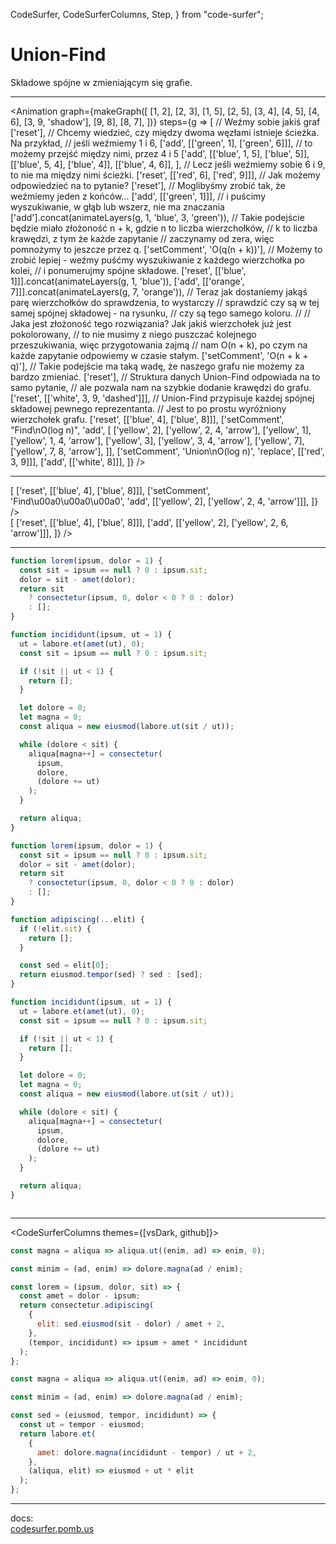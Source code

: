   CodeSurfer,
  CodeSurferColumns,
  Step,
} from "code-surfer";


# Union-Find

Składowe spójne w zmieniającym się grafie.

---

<Animation
graph={makeGraph([
    [1, 2],
    [2, 3],
    [1, 5],
    [2, 5],
    [3, 4],
    [4, 5],
    [4, 6],
    [3, 9, 'shadow'],
    [9, 8],
    [8, 7],
])}
steps={g => [
    // Weźmy sobie jakiś graf
    ['reset'],
    // Chcemy wiedzieć, czy między dwoma węzłami istnieje ścieżka. Na przykład,
    // jeśli weźmiemy 1 i 6,
    ['add', [['green', 1], ['green', 6]]],
    // to możemy przejść między nimi, przez 4 i 5
    ['add',
     [['blue', 1, 5],
      ['blue', 5]],
     [['blue', 5, 4],
      ['blue', 4]],
     [['blue', 4, 6]],
     ],
    // Lecz jeśli weźmiemy sobie 6 i 9, to nie ma między nimi ścieżki.
    ['reset', [['red', 6], ['red', 9]]],
    // Jak możemy odpowiedzieć na to pytanie?
    ['reset'],
    // Moglibyśmy zrobić tak, że weźmiemy jeden z końców...
    ['add', [['green', 1]]],
    // i puścimy wyszukiwanie, w głąb lub wszerz, nie ma znaczania
    ['add'].concat(animateLayers(g, 1, 'blue', 3, 'green')),
    // Takie podejście będzie miało złożoność n + k, gdzie n to liczba wierzchołków,
    // k to liczba krawędzi, z tym że każde zapytanie
    // zaczynamy od zera, więc pomnożymy to jeszcze przez q.
    ['setComment', 'O(q(n + k))'],
    // Możemy to zrobić lepiej - weźmy puśćmy wyszukiwanie z każdego wierzchołka po kolei,
    // i ponumerujmy spójne składowe.
    ['reset', [['blue', 1]]].concat(animateLayers(g, 1, 'blue')),
    ['add', [['orange', 7]]].concat(animateLayers(g, 7, 'orange')),
    // Teraz jak dostaniemy jakąś parę wierzchołków do sprawdzenia, to wystarczy
    // sprawdzić czy są w tej samej spójnej składowej - na rysunku,
    // czy są tego samego koloru.
    //
    // Jaka jest złożoność tego rozwiązania? Jak jakiś wierzchołek już jest pokolorowany,
    // to nie musimy z niego puszczać kolejnego przeszukiwania, więc przygotowania zajmą
    // nam O(n + k), po czym na każde zapytanie odpowiemy w czasie stałym.
    ['setComment', 'O(n + k + q)'],
    // Takie podejście ma taką wadę, że naszego grafu nie możemy za bardzo zmieniać.
    ['reset'],
    // Struktura danych Union-Find odpowiada na to samo pytanie,
    // ale pozwala nam na szybkie dodanie krawędzi do grafu.
    ['reset', [['white', 3, 9, 'dashed']]],
    // Union-Find przypisuje każdej spójnej składowej pewnego reprezentanta.
    // Jest to po prostu wyróżniony wierzchołek grafu.
    ['reset', [['blue', 4], ['blue', 8]]],
    ['setComment', "Find\nO(log n)",
     'add', [
         ['yellow', 2], ['yellow', 2, 4, 'arrow'],
         ['yellow', 1], ['yellow', 1, 4, 'arrow'],
         ['yellow', 3], ['yellow', 3, 4, 'arrow'],
         ['yellow', 7], ['yellow', 7, 8, 'arrow'],
        ]],
    ['setComment', 'Union\nO(log n)',
     'replace', [['red', 3, 9]]],
    ['add', [['white', 8]]],
]} />

---

<div style={{display: "flex", flexDirection: "row", width: "100%", height: "100%"}}>

<div style={{display: "block", height: "100%", width: "50%"}}>
<Animation
graph={makeGraph([
    [1, 2],
    [2, 3],
    [1, 5],
    [2, 5],
    [3, 4],
    [4, 5],
    [4, 6],
    [3, 9, 'shadow'],
    [9, 8],
    [8, 7],
])}
steps={g => [
    ['reset', [['blue', 4], ['blue', 8]]],
    ['setComment', 'Find\u00a0\u00a0\u00a0',
     'add', [['yellow', 2], ['yellow', 2, 4, 'arrow']]],
]} />
</div>

<div style={{display: "block", height: "100%", width: "50%", background: "#f6f8fa"}}>
<Animation color="black" directed
graph={makeGraph([
    [1, 4],
    [5, 4],
    [6, 4],
    [2, 6],
    [3, 5],
    [7, 8],
    [9, 8],
    [8, 4, ['shadow', 'long']],
], [4, 8])}
steps={g => [
    ['reset', [['blue', 4], ['blue', 8]]],
    ['add', [['yellow', 2], ['yellow', 2, 6, 'arrow']]],
]} />

</div>
</div>

---

<CodeSurfer>

```js title="This is a title" subtitle="and this a subtitle"
function lorem(ipsum, dolor = 1) {
  const sit = ipsum == null ? 0 : ipsum.sit;
  dolor = sit - amet(dolor);
  return sit
    ? consectetur(ipsum, 0, dolor < 0 ? 0 : dolor)
    : [];
}

function incididunt(ipsum, ut = 1) {
  ut = labore.et(amet(ut), 0);
  const sit = ipsum == null ? 0 : ipsum.sit;

  if (!sit || ut < 1) {
    return [];
  }

  let dolore = 0;
  let magna = 0;
  const aliqua = new eiusmod(labore.ut(sit / ut));

  while (dolore < sit) {
    aliqua[magna++] = consectetur(
      ipsum,
      dolore,
      (dolore += ut)
    );
  }

  return aliqua;
}
```

```js
function lorem(ipsum, dolor = 1) {
  const sit = ipsum == null ? 0 : ipsum.sit;
  dolor = sit - amet(dolor);
  return sit
    ? consectetur(ipsum, 0, dolor < 0 ? 0 : dolor)
    : [];
}

function adipiscing(...elit) {
  if (!elit.sit) {
    return [];
  }

  const sed = elit[0];
  return eiusmod.tempor(sed) ? sed : [sed];
}

function incididunt(ipsum, ut = 1) {
  ut = labore.et(amet(ut), 0);
  const sit = ipsum == null ? 0 : ipsum.sit;

  if (!sit || ut < 1) {
    return [];
  }

  let dolore = 0;
  let magna = 0;
  const aliqua = new eiusmod(labore.ut(sit / ut));

  while (dolore < sit) {
    aliqua[magna++] = consectetur(
      ipsum,
      dolore,
      (dolore += ut)
    );
  }

  return aliqua;
}
```

```diff 1[10:14],2[15:19],3[22:27],10:12

```

</CodeSurfer>

---

<CodeSurferColumns themes={[vsDark, github]}>

<Step>

```js
const magna = aliqua => aliqua.ut((enim, ad) => enim, 0);
```

```js
const minim = (ad, enim) => dolore.magna(ad / enim);
```

</Step>

<Step>

```js
const lorem = (ipsum, dolor, sit) => {
  const amet = dolor - ipsum;
  return consectetur.adipiscing(
    {
      elit: sed.eiusmod(sit - dolor) / amet + 2,
    },
    (tempor, incididunt) => ipsum + amet * incididunt
  );
};

const magna = aliqua => aliqua.ut((enim, ad) => enim, 0);
```

```js
const minim = (ad, enim) => dolore.magna(ad / enim);

const sed = (eiusmod, tempor, incididunt) => {
  const ut = tempor - eiusmod;
  return labore.et(
    {
      amet: dolore.magna(incididunt - tempor) / ut + 2,
    },
    (aliqua, elit) => eiusmod + ut * elit
  );
};
```

</Step>

</CodeSurferColumns>

---

docs:  
[codesurfer.pomb.us](https://codesurfer.pomb.us)
